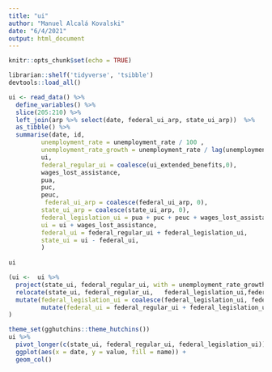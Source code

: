 ```yaml
---
title: "ui"
author: "Manuel Alcalá Kovalski"
date: "6/4/2021"
output: html_document
---
```


```r
knitr::opts_chunk$set(echo = TRUE)
```

```r
librarian::shelf('tidyverse', 'tsibble')
devtools::load_all()
```


```r
ui <- read_data() %>% 
  define_variables() %>% 
  slice(205:210) %>% 
  left_join(arp %>% select(date, federal_ui_arp, state_ui_arp))  %>%
  as_tibble() %>% 
  summarise(date, id,
         unemployment_rate = unemployment_rate / 100 ,
         unemployment_rate_growth = unemployment_rate / lag(unemployment_rate) - 1,
         ui,
         federal_regular_ui = coalesce(ui_extended_benefits,0),
         wages_lost_assistance,
         pua,
         puc,
         peuc,
          federal_ui_arp = coalesce(federal_ui_arp, 0),
         state_ui_arp = coalesce(state_ui_arp, 0),
         federal_legislation_ui = pua + puc + peuc + wages_lost_assistance + ui_extended_benefits + federal_ui_arp,
         ui = ui + wages_lost_assistance,
         federal_ui = federal_regular_ui + federal_legislation_ui,
         state_ui = ui - federal_ui,
         ) 
  
ui

```

```r
(ui <-  ui %>% 
  project(state_ui, federal_regular_ui, with = unemployment_rate_growth) %>%
  relocate(state_ui, federal_regular_ui,   federal_legislation_ui,federal_ui_arp, .after = 'id') %>% 
  mutate(federal_legislation_ui = coalesce(federal_legislation_ui, federal_ui_arp)) %>% 
         mutate(federal_ui = federal_regular_ui + federal_legislation_ui) %>% relocate(federal_ui,  .after  = 'state_ui')
)
```


```r
theme_set(gghutchins::theme_hutchins())
ui %>% 
  pivot_longer(c(state_ui, federal_regular_ui, federal_legislation_ui)) %>% 
  ggplot(aes(x = date, y = value, fill = name)) +
  geom_col()
```

